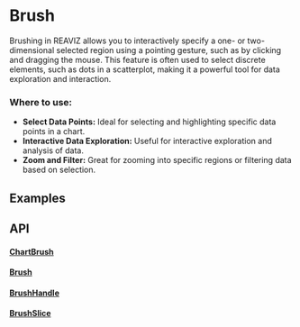
# Brush
Brushing in REAVIZ allows you to interactively specify a one- or two-dimensional selected region using a pointing gesture, 
such as by clicking and dragging the mouse. This feature is often used to select discrete elements, such as dots in a scatterplot, making it a powerful tool for data exploration and interaction.

### Where to use:
- **Select Data Points:** Ideal for selecting and highlighting specific data points in a chart.
- **Interactive Data Exploration:** Useful for interactive exploration and analysis of data.
- **Zoom and Filter:** Great for zooming into specific regions or filtering data based on selection.



## Examples
<Meta of={Stories} />
<ToggleCanvas of={Stories.Line} storybook="utils-brush--line" />

## API

#### [ChartBrush](https://github.com/reaviz/reaviz/blob/master/src/common/Brush/ChartBrush.tsx)
<PropsTable name="ChartBrush" />

#### [Brush](https://github.com/reaviz/reaviz/blob/master/src/common/Brush/Brush.tsx)
<PropsTable name="Brush" />

#### [BrushHandle](https://github.com/reaviz/reaviz/blob/master/src/common/Brush/BrushHandle.tsx)
<PropsTable name="BrushHandle" />

#### [BrushSlice](https://github.com/reaviz/reaviz/blob/master/src/common/Brush/BrushSlice.tsx)
<PropsTable name="BrushSlice" />
